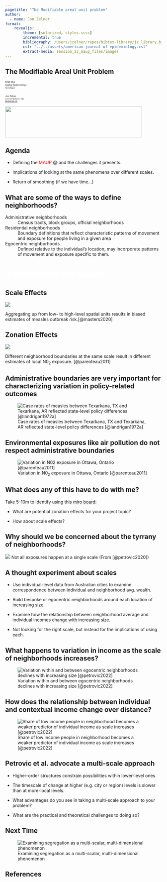 ```yaml
---
pagetitle: "The Modifiable areal unit problem"
author: 
  - name: Jon Zelner
format: 
    revealjs:
        theme: [solarized, styles.scss]
        incremental: true
        bibliography: /Users/jzelner/repos/bibtex-library/jz_library.bib
        csl: "../../assets/american-journal-of-epidemiology.csl"
        extract-media: session_23_maup_files/images
---
```


## The Modifiable Areal Unit Problem 

<div class="paddeddiv">
  <p style="font-size:0.5em; text-align: left;">
      EPID 684  
      Spatial Epidemiology  
      4/7/2022  
      <br><br>
      Jon Zelner  
      `jzelner@umich.edu`  
      [`epibayes.io`](https://epibayes.io) 
    </p>
</div>

![](../images/epid_logo.png){.absolute bottom=0 right=50 width="440" height="100"}

## Agenda

- Defining the <span style="color:red">MAUP</span> 😱 and the challenges it presents.

- Implications of looking at the same phenomena over different scales.

- Return of smoothing (if we have time...)

## What are some of the ways to <span class="alert">define</span> neighborhoods?

Administrative neighborhoods
: Census tracts, block groups, official neighborhoods

Residential neighborhoods
: Boundary definitions that reflect characteristic patterns of movement and exposure for people living in a given area

Egocentric neighborhoods
: Defined <span class="alert">relative to the individual's location</span>, may incorporate patterns of movement and exposure specific to them.

# <span style="color:white">It came from the MAUP!</span> {background-image="https://www.denofgeek.com/wp-content/uploads/2016/05/creature_from_the_black_lagoon_franchise_retrospective.jpg"}

## <span class="alert">Scale</span> Effects {.imgslide}

::: {.fragment}
![](../images/masters_pnas_scales.png)

<span class="alert">Aggregating</span> up from low- to high-level spatial units results in biased estimates of measles outbreak risk.[@masters2020]
:::

## <span class="alert">Zonation</span> Effects {.imgslide}

::: {.fragment}
![](../images/ottawa_no2.png)

Different neighborhood <span class="alert">boundaries</span> at the same scale result in different estimates of local N0<sub>2</sub> exposure. [@parenteau2011]
:::

## <span class="alert">Administrative boundaries</span> are very important for characterizing variation in policy-related outcomes

![Case rates of measles between Texarkana, TX and Texarkana, AR reflected state-level policy differences [@landrigan1972a]](../images/texarkana_measles.png)

## Environmental exposures like <span class="alert">air pollution</span> do not respect administrative boundaries

![Variation in N0<sub>2</sub> exposure in Ottawa, Ontario [@parenteau2011]](../images/ottawa_no2_continuous.png)

## What does any of this have to do with <span class="alert">me</span>?

Take 5-10m to <span class="alert">identify</span> using this [miro board](https://miro.com/welcomeonboard/OEo2U0VDVkpiamhseVdMN243NTJHVkVpdk9iU0ZZSk1OeEJMQ09nell0NDE1aXpKUkMzRFBWbldMdXl0YWVmcXwzMDc0NDU3MzUwNDM2MzA5MTQx?invite_link_id=606920066591):

- What are potential <span class="alert">zonation effects</span> for your project topic?

- How about <span class="alert">scale effects</span>?

## Why should we be concerned about the <span class="alert">tyrrany of neighborhoods</span>? {.imgslide}

:::{.fragment}
![](../images/petrovic_neighborhood_scales.png)
Not all exposures happen at a single scale (From [@petrovic2020])
:::
## A thought experiment about <span class="alert">scales</span>

- Use individual-level data from Australian cities to examine correspondence between individual and neighborhood avg. wealth.

- Build <span class="alert">bespoke</span> or egocentric neighborhoods around each location of increasing size. 

- Examine how the relationship between neighborhood average and individual incomes change with increasing size.

- Not looking for the <span class="alert">right</span> scale, but instead for the implications of using each.

## What happens to <span class="alert">variation</span> in income as the scale of neighborhoods <span class="alert">increases</span>? {.imgslide}

:::{.fragment}
![Variation within and between egocentric neighborhoods declines with increasing size [@petrovic2022]](../images/petrovic_amsterdam_income.png)
:::

## How does the relationship between <span class="alert">individual</span> and <span class="alert">contextual</span> income change over distance? {.imgslide}

:::{.fragment}
![Share of low income people in neighborhood becomes a weaker predictor of individual income as scale increases [@petrovic2022]](../images/petrovic_amsterdam_2.png)
:::

## Petrovic et al. advocate a <span class="alert">multi-scale</span> approach

- Higher-order structures constrain possibilities within lower-level ones. 

- The timescale of change at higher (e.g. city or region) levels is slower than at more-local levels. 

- What advantages do you see in taking a multi-scale approach to your problem?

- What are the practical and theoretical challenges to doing so?

## Next Time {.imgslide}

![Examining segregation as a multi-scalar, multi-dimensional phenomenon](../images/lichter_high_macro_segregation.png)

## References
